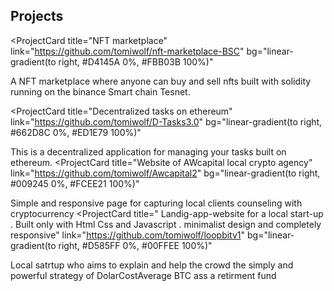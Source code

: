 ## Projects

<ProjectCard
  title="NFT marketplace"
  link="https://github.com/tomiwolf/nft-marketplace-BSC"
  bg="linear-gradient(to right, #D4145A 0%, #FBB03B 100%)"
>
  A NFT marketplace where anyone can buy and sell nfts built with solidity running on the binance Smart chain Tesnet.
</ProjectCard>

<ProjectCard
  title="Decentralized tasks on ethereum"
  link="https://github.com/tomiwolf/D-Tasks3.0"
  bg="linear-gradient(to right, #662D8C 0%, #ED1E79 100%)"
>
  This is a decentralized application for managing your tasks built on ethereum.
</ProjectCard>
<ProjectCard
  title="Website of AWcapital local crypto agency"
  link="https://github.com/tomiwolf/Awcapital2"
  bg="linear-gradient(to right, #009245 0%, #FCEE21 100%)"
>
Simple and responsive page for capturing local clients counseling with cryptocurrency 
</ProjectCard>
<ProjectCard
  title="  Landig-app-website for a local start-up . Built only with Html Css and Javascript . minimalist design and completely responsive"
  link="https://github.com/tomiwolf/loopbitv1"
  bg="linear-gradient(to right, #D585FF 0%, #00FFEE 100%)"
>
Local satrtup who aims to explain and help the crowd the simply and powerful strategy of DolarCostAverage BTC ass a retirment fund
</ProjectCard>
